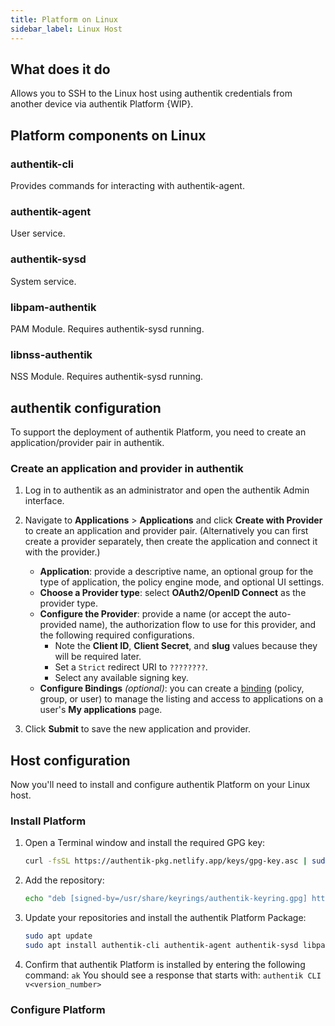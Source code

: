 ```yaml
---
title: Platform on Linux
sidebar_label: Linux Host
---
```


## What does it do

Allows you to SSH to the Linux host using authentik credentials from another device via authentik Platform {WIP}.

## Platform components on Linux

### authentik-cli

Provides commands for interacting with authentik-agent.

### authentik-agent

User service.

### authentik-sysd

System service.

### libpam-authentik

PAM Module. Requires authentik-sysd running.

### libnss-authentik

NSS Module. Requires authentik-sysd running.

## authentik configuration

To support the deployment of authentik Platform, you need to create an application/provider pair in authentik.

### Create an application and provider in authentik

1. Log in to authentik as an administrator and open the authentik Admin interface.
2. Navigate to **Applications** > **Applications** and click **Create with Provider** to create an application and provider pair. (Alternatively you can first create a provider separately, then create the application and connect it with the provider.)
    - **Application**: provide a descriptive name, an optional group for the type of application, the policy engine mode, and optional UI settings.
    - **Choose a Provider type**: select **OAuth2/OpenID Connect** as the provider type.
    - **Configure the Provider**: provide a name (or accept the auto-provided name), the authorization flow to use for this provider, and the following required configurations.
        - Note the **Client ID**, **Client Secret**, and **slug** values because they will be required later.
        - Set a `Strict` redirect URI to `????????`.
        - Select any available signing key.
    - **Configure Bindings** _(optional)_: you can create a [binding](/docs/add-secure-apps/flows-stages/bindings/) (policy, group, or user) to manage the listing and access to applications on a user's **My applications** page.

3. Click **Submit** to save the new application and provider.

## Host configuration

Now you'll need to install and configure authentik Platform on your Linux host.

### Install Platform

1. Open a Terminal window and install the required GPG key:

    ```sh
    curl -fsSL https://authentik-pkg.netlify.app/keys/gpg-key.asc | sudo gpg --dearmor -o /usr/share/keyrings/authentik-keyring.gpg
    ```

2. Add the repository:

    ```sh
    echo "deb [signed-by=/usr/share/keyrings/authentik-keyring.gpg] https://authentik-pkg.netlify.app/ stable main" | sudo tee /etc/apt/sources.list.d/authentik.list
    ```

3. Update your repositories and install the authentik Platform Package:

    ```sh
    sudo apt update
    sudo apt install authentik-cli authentik-agent authentik-sysd libpam-authentik libnss-authentik
    ```

4. Confirm that authentik Platform is installed by entering the following command: `ak`
   You should see a response that starts with: `authentik CLI v<version_number>`

### Configure Platform
